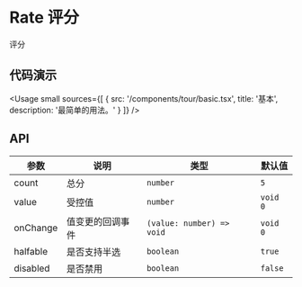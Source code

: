 
# Rate 评分

评分

## 代码演示

<Usage
  small
  sources={[
    {
      src: '/components/tour/basic.tsx',
      title: '基本',
      description: '最简单的用法。'
    }
  ]}
/>

## API

| 参数     | 说明             | 类型                      | 默认值   |
| -------- | ---------------- | ------------------------- | -------- |
| count    | 总分             | `number`                  | `5`      |
| value    | 受控值           | `number`                  | `void 0` |
| onChange | 值变更的回调事件 | `(value: number) => void` | `void 0` |
| halfable | 是否支持半选     | `boolean`                 | `true`   |
| disabled | 是否禁用         | `boolean`                 | `false`  |
